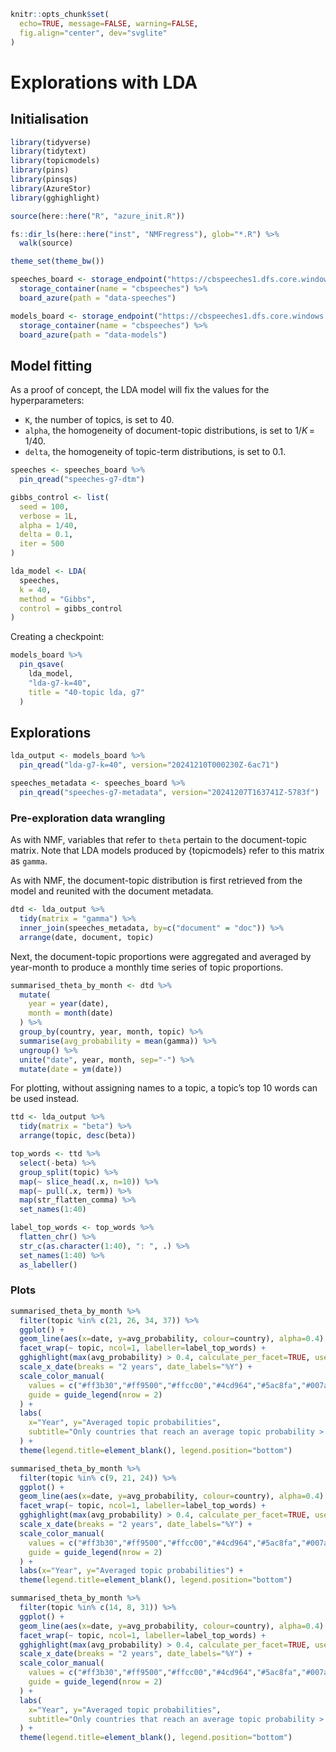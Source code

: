 ```r
knitr::opts_chunk$set(
  echo=TRUE, message=FALSE, warning=FALSE,
  fig.align="center", dev="svglite"
)
```

# Explorations with LDA

## Initialisation

```r
library(tidyverse)
library(tidytext)
library(topicmodels)
library(pins)
library(pinsqs)
library(AzureStor)
library(gghighlight)

source(here::here("R", "azure_init.R"))

fs::dir_ls(here::here("inst", "NMFregress"), glob="*.R") %>%
  walk(source)

theme_set(theme_bw())

speeches_board <- storage_endpoint("https://cbspeeches1.dfs.core.windows.net/", token=token) %>%
  storage_container(name = "cbspeeches") %>%
  board_azure(path = "data-speeches")

models_board <- storage_endpoint("https://cbspeeches1.dfs.core.windows.net/", token=token) %>%
  storage_container(name = "cbspeeches") %>%
  board_azure(path = "data-models")
```

## Model fitting

As a proof of concept, the LDA model will fix the values for the hyperparameters:

- `K`, the number of topics, is set to 40.
- `alpha`, the homogeneity of document-topic distributions, is set to $1/K \,=\, 1/40$.
- `delta`, the homogeneity of topic-term distributions, is set to 0.1.

```r
speeches <- speeches_board %>%
  pin_qread("speeches-g7-dtm")

gibbs_control <- list(
  seed = 100,
  verbose = 1L,
  alpha = 1/40,
  delta = 0.1,
  iter = 500
)

lda_model <- LDA(
  speeches,
  k = 40,
  method = "Gibbs",
  control = gibbs_control
)
```

Creating a checkpoint:

```r
models_board %>%
  pin_qsave(
    lda_model,
    "lda-g7-k=40",
    title = "40-topic lda, g7"
  )
```

## Explorations

```r
lda_output <- models_board %>%
  pin_qread("lda-g7-k=40", version="20241210T000230Z-6ac71")
```

```r
speeches_metadata <- speeches_board %>%
  pin_qread("speeches-g7-metadata", version="20241207T163741Z-5783f")
```

### Pre-exploration data wrangling

::: {.rmdnote}

As with NMF, variables that refer to `theta` pertain to the document-topic matrix. Note that LDA
models produced by {topicmodels} refer to this matrix as `gamma`.

:::

As with NMF, the document-topic distribution is first retrieved from the model and reunited with the
document metadata.

```r
dtd <- lda_output %>%
  tidy(matrix = "gamma") %>%
  inner_join(speeches_metadata, by=c("document" = "doc")) %>%
  arrange(date, document, topic)
```

Next, the document-topic proportions were aggregated and averaged by year-month to produce a monthly
time series of topic proportions.

```r
summarised_theta_by_month <- dtd %>%
  mutate(
    year = year(date),
    month = month(date)
  ) %>%
  group_by(country, year, month, topic) %>%
  summarise(avg_probability = mean(gamma)) %>%
  ungroup() %>%
  unite("date", year, month, sep="-") %>%
  mutate(date = ym(date))
```

For plotting, without assigning names to a topic, a topic's top 10 words can be used instead.

```r
ttd <- lda_output %>%
  tidy(matrix = "beta") %>%
  arrange(topic, desc(beta))

top_words <- ttd %>%
  select(-beta) %>%
  group_split(topic) %>%
  map(~ slice_head(.x, n=10)) %>%
  map(~ pull(.x, term)) %>%
  map(str_flatten_comma) %>%
  set_names(1:40)

label_top_words <- top_words %>%
  flatten_chr() %>%
  str_c(as.character(1:40), ": ", .) %>%
  set_names(1:40) %>%
  as_labeller()
```

### Plots

```r
summarised_theta_by_month %>%
  filter(topic %in% c(21, 26, 34, 37)) %>%
  ggplot() +
  geom_line(aes(x=date, y=avg_probability, colour=country), alpha=0.4) +
  facet_wrap(~ topic, ncol=1, labeller=label_top_words) +
  gghighlight(max(avg_probability) > 0.4, calculate_per_facet=TRUE, use_direct_label=FALSE) +
  scale_x_date(breaks = "2 years", date_labels="%Y") +
  scale_color_manual(
    values = c("#ff3b30","#ff9500","#ffcc00","#4cd964","#5ac8fa","#007aff","#5856d6"),
    guide = guide_legend(nrow = 2)
  ) +
  labs(
    x="Year", y="Averaged topic probabilities",
    subtitle="Only countries that reach an average topic probability > 0.40 are highlighted"
  ) +
  theme(legend.title=element_blank(), legend.position="bottom")
```

```r
summarised_theta_by_month %>%
  filter(topic %in% c(9, 21, 24)) %>%
  ggplot() +
  geom_line(aes(x=date, y=avg_probability, colour=country), alpha=0.4) +
  facet_wrap(~ topic, ncol=1, labeller=label_top_words) +
  gghighlight(max(avg_probability) > 0.4, calculate_per_facet=TRUE, use_direct_label=FALSE) +
  scale_x_date(breaks = "2 years", date_labels="%Y") +
  scale_color_manual(
    values = c("#ff3b30","#ff9500","#ffcc00","#4cd964","#5ac8fa","#007aff","#5856d6"),
    guide = guide_legend(nrow = 2)
  ) +
  labs(x="Year", y="Averaged topic probabilities") +
  theme(legend.title=element_blank(), legend.position="bottom")
```

```r
summarised_theta_by_month %>%
  filter(topic %in% c(14, 8, 31)) %>%
  ggplot() +
  geom_line(aes(x=date, y=avg_probability, colour=country), alpha=0.4) +
  facet_wrap(~ topic, ncol=1, labeller=label_top_words) +
  gghighlight(max(avg_probability) > 0.4, calculate_per_facet=TRUE, use_direct_label=FALSE) +
  scale_x_date(breaks = "2 years", date_labels="%Y") +
  scale_color_manual(
    values = c("#ff3b30","#ff9500","#ffcc00","#4cd964","#5ac8fa","#007aff","#5856d6"),
    guide = guide_legend(nrow = 2)
  ) +
  labs(
    x="Year", y="Averaged topic probabilities",
    subtitle="Only countries that reach an average topic probability > 0.40 are highlighted"
  ) +
  theme(legend.title=element_blank(), legend.position="bottom")
```

